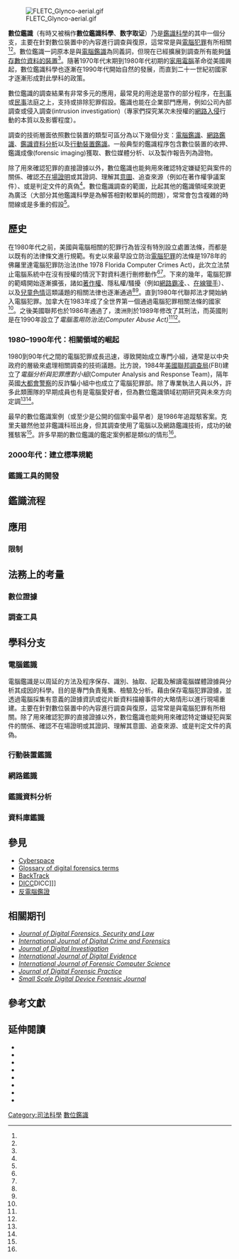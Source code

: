 {{NoteTA
|G1 = IT
|1 = zh-cn:数字; zh-tw:數位; zh-hk:數碼;
}}
{{Forensic science|image=Hard disk.jpg}}
[[File:FLETC_Glynco-aerial.gif|thumb]]

'''數位鑑識'''（有時又被稱作'''數位鑑識科學'''、'''数字取证'''）乃是[[鑑識科學|鑑識科學]]的其中一個分支，主要在針對數位裝置中的內容進行調查與復原，這常常是與[[電腦犯罪|電腦犯罪]]有所相關<ref name="ijde-2002" /><ref name="carrier" />。數位鑑識一詞原本是與[[電腦鑑識|電腦鑑識]]為同義詞，但現在已經擴展到調查所有能夠[[電腦資料存貯器|儲存數位資料的裝置]]<ref name="ijde-2002" />。隨著1970年代末期到1980年代初期的[[家用電腦|家用電腦]]革命從美國興起，數位鑑識科學也逐漸在1990年代開始自然的發展，而直到二十一世紀初國家才逐漸形成對此學科的政策。

數位鑑識的調查結果有非常多元的應用，最常見的用途是當作{{link-en|電子偵查|Electronic discovery}}的部分程序，在[[刑事|刑事]]或[[民事|民事]]法庭之上，支持或排除犯罪假設。鑑識也能在企業部門應用，例如公司內部調查或侵入調查(intrusion investigation)（專家們探究某次未授權的[[駭客|網路入侵]]行動的本質以及影響程度）。

調查的技術層面依照數位裝置的類型可區分為以下幾個分支：[[電腦鑑識|電腦鑑識]]、[[網路鑑識|網路鑑識]]、[[鑑識資料分析|鑑識資料分析]]以及[[行動裝置鑑識|行動裝置鑑識]]。一般典型的鑑識程序包含數位裝置的收押、鑑識成像(forensic imaging)獲取、數位媒體分析、以及製作報告列為證物。

除了用來確認犯罪的直接證據以外，數位鑑識也能夠用來確認特定嫌疑犯與案件的關係、確認[[不在場證明|不在場證明]]或其證詞、理解其[[故意|意圖]]、追查來源（例如在著作權爭議案件）、或是判定文件的真偽<ref name="handbook" />。數位鑑識調查的範圍，比起其他的鑑識領域來說更為廣泛（大部分其他鑑識科學是為解答相對較單純的問題），常常會包含複雜的時間線或是多重的假設<ref name="df-basics"/>。

==歷史==
在1980年代之前，美國與電腦相關的犯罪行為皆沒有特別設立處置法條，而都是以既有的法律條文進行規範。有史以來最早設立防治[[電腦犯罪|電腦犯罪]]的法條是1978年的佛羅里達電腦犯罪防治法(the 1978 Florida Computer Crimes Act)，此次立法禁止電腦系統中在沒有授權的情況下對資料進行刪修動作<ref name="floract" /><ref name="casey" />。下來的幾年，電腦犯罪的範疇開始逐漸擴張，諸如[[著作權|著作權]]、隱私權/騷擾（例如[[網路霸凌|網路霸凌]]、{{link-en|網路跟蹤狂|cyberstalking}}、[[在線獵手|在線獵手]]）、以及[[兒童色情|兒童色情]]這類議題的相關法律也逐漸通過<ref name="exposed" /><ref name="briefhistory" />。直到1980年代聯邦法才開始納入電腦犯罪。加拿大在1983年成了全世界第一個通過電腦犯罪相關法條的國家<ref name="casey" />。之後美國聯邦也於1986年通過了''{{link-en|電腦詐欺與濫用防治法|Computer Fraud and Abuse Act}}''，澳洲則於1989年修改了其刑法，而英國則是在1990年設立了''電腦濫用防治法(Computer Abuse Act)''<ref name="casey" /><ref name="briefhistory" />。

===1980–1990年代：相關領域的崛起===
1980到90年代之間的電腦犯罪成長迅速，導致{{link-en|執法單位|law enforcement agency}}開始成立專門小組，通常是以中央政府的層級來處理相關調查的技術議題。比方說，1984年[[美國聯邦調查局|美國聯邦調查局]](FBI)建立了''電腦分析與犯罪應對小組''(Computer Analysis and Response Team)，隔年英國[[大都會警察|大都會警察]]的反詐騙小組中也成立了電腦犯罪部。除了專業執法人員以外，許多此類團隊的早期成員也有是電腦愛好者，但為數位鑑識領域初期研究與未來方向定調<ref name="mohay" /><ref name="sommer" />。

最早的數位鑑識案例（或至少是公開的個案中最早者）是1986年{{link-en|克里夫·史陀|Cliffford Stoll}}追蹤駭客{{link-en|馬可仕·何斯|Markus Hess}}案。克里夫雖然他並非鑑識科班出身，但其調查使用了電腦以及網路鑑識技術，成功的破獲駭客<ref name="garfinkel" />。許多早期的數位鑑識的鑑定案例都是類似的情形<ref name=dummies />。

===2000年代：建立標準規範===

===鑑識工具的開發===

==鑑識流程==

==應用==

===限制===

==法務上的考量==

===數位證據===

===調查工具===

==學科分支==

===電腦鑑識===
電腦鑑識是以周延的方法及程序保存、識別、抽取、記載及解讀電腦媒體證據與分析其成因的科學。目的是專門負責蒐集、檢驗及分析。藉由保存電腦犯罪證據，並透過電腦採集有意義的證據資訊或從片斷資料描繪事件的大略情形以進行現場重建。主要在針對數位裝置中的內容進行調查與復原，這常常是與電腦犯罪有所相關。除了用來確認犯罪的直接證據以外，數位鑑識也能夠用來確認特定嫌疑犯與案件的關係、確認不在場證明或其證詞、理解其意圖、追查來源、或是判定文件的真偽。

===行動裝置鑑識===

===網路鑑識===

===鑑識資料分析===


===資料庫鑑識===

==參見==
* [[Cyberspace|Cyberspace]]
* [[Glossary_of_digital_forensics_terms|Glossary of digital forensics terms]]
* [[BackTrack|BackTrack]]
* [https://delhitriningcourses.com DICC]{{Dead link|date=2019年11月 |bot=InternetArchiveBot |fix-attempted=yes }}DICC]]]
*[[反電腦鑑證|反電腦鑑證]]

==相關期刊==
*''[http://www.jdfsl.org/ Journal of Digital Forensics, Security and Law] {{Wayback|url=http://www.jdfsl.org/ |date=20210314193456 }}''
*''[http://www.igi-global.com/bookstore/titledetails.aspx?TitleId=1112&DetailsType=Description International Journal of Digital Crime and Forensics] {{Wayback|url=http://www.igi-global.com/bookstore/titledetails.aspx?TitleId=1112&DetailsType=Description |date=20110829005252 }}''
*''[http://www.elsevier.com/wps/find/journaldescription.cws_home/702130/description#description Journal of Digital Investigation] {{Wayback|url=http://www.elsevier.com/wps/find/journaldescription.cws_home/702130/description#description |date=20111031122513 }}''
*''[https://web.archive.org/web/20100905202407/http://www.utica.edu/academic/institutes/ecii/ijde/ International Journal of Digital Evidence]''
*''[http://www.ijofcs.org/ International Journal of Forensic Computer Science] {{Wayback|url=http://www.ijofcs.org/ |date=20201006195112 }}''
*''[http://www.tandf.co.uk/journals/titles/15567281.asp Journal of Digital Forensic Practice] {{Wayback|url=http://www.tandf.co.uk/journals/titles/15567281.asp |date=20100527045358 }}''
*''[https://web.archive.org/web/20080222030859/http://www.ssddfj.org/ Small Scale Digital Device Forensic Journal]''

==參考文獻==
{{Reflist|colwidth=35em|refs=

<ref name="casey">{{Cite book|last=Casey|first=Eoghan|title=Digital Evidence and Computer Crime, Second Edition|year=2004|publisher=Elsevier|isbn=0-12-163104-4|url=http://books.google.co.uk/books?id=Xo8GMt_AbQsC|access-date=2014-06-15|archive-date=2012-11-12|archive-url=https://web.archive.org/web/20121112165848/http://books.google.co.uk/books?id=Xo8GMt_AbQsC|dead-url=no}}</ref>

<ref name="df-basics">{{cite web|last=Carrier|first=Brian D|title=Basic Digital Forensic Investigation Concepts|url=http://www.digital-evidence.org/di_basics.html|date=7 June 2006|access-date=2014-06-15|archive-date=2010-02-26|archive-url=https://web.archive.org/web/20100226184652/http://www.digital-evidence.org/di_basics.html|dead-url=no}}</ref>
<ref name="carrier" >{{cite web|last=Carrier|first=B|title=Defining digital forensic examination and analysis tools|url=http://citeseerx.ist.psu.edu/viewdoc/summary?doi=10.1.1.14.8953|publisher=Digital Research Workshop II|accessdate=2 August 2010|year=2001|archive-date=2012-10-15|archive-url=https://web.archive.org/web/20121015132450/http://citeseerx.ist.psu.edu/viewdoc/summary?doi=10.1.1.14.8953|dead-url=no}}</ref>
<ref name="ijde-2002" >{{cite web|title=An examination of digital forensic models|url=http://citeseerx.ist.psu.edu/viewdoc/summary?doi=10.1.1.13.9683|publisher=International Journal of Digital Evidence|accessdate=2 August 2010|author=M Reith, C Carr, G Gunsch|year=2002|archive-date=2012-10-15|archive-url=https://web.archive.org/web/20121015132426/http://citeseerx.ist.psu.edu/viewdoc/summary?doi=10.1.1.13.9683|dead-url=no}}</ref>

<ref name="exposed" >{{Cite book|title=Hacking Exposed: Computer Forensics|year=2009|publisher=McGraw Hill Professional|isbn=0-07-162677-8|page=544|url=http://books.google.co.uk/books?id=yMdNrgSBUq0C|author=Aaron Phillip|author2=David Cowen|author3=Chris Davis|accessdate=27 August 2010|archive-date=2014-02-13|archive-url=https://web.archive.org/web/20140213233717/http://books.google.co.uk/books?id=yMdNrgSBUq0C|dead-url=no}}</ref>
<ref name="briefhistory">{{cite web|last=M|first=M. E.|title=A Brief History of Computer Crime:  A|url=http://www.mekabay.com/overviews/history.pdf|publisher=[[Norwich_University|Norwich University]]|accessdate=30 August 2010|archive-date=2010-08-21|archive-url=https://web.archive.org/web/20100821112900/http://www.mekabay.com/overviews/history.pdf|dead-url=no}}</ref>

<ref name="floract">{{cite web|title=Florida Computer Crimes Act|url=http://www.clas.ufl.edu/docs/flcrimes/chapter2_1.html|accessdate=31 August 2010|archive-url=https://web.archive.org/web/20100612064428/http://www.clas.ufl.edu/docs/flcrimes/chapter2_1.html|archive-date=2010-06-12|dead-url=yes}}</ref>

<ref name="handbook" >{{Cite book|last=Various|title=Handbook of Digital Forensics and Investigation|year=2009|publisher=Academic Press|isbn=0-12-374267-6|page=567|url=http://books.google.co.uk/books?id=xNjsDprqtUYC|editor=Eoghan Casey|accessdate=27 August 2010|archive-date=2015-02-04|archive-url=https://web.archive.org/web/20150204165406/http://books.google.co.uk/books?id=xNjsDprqtUYC|dead-url=no}}</ref>

<ref name="mohay">{{cite book|last=Mohay|first=George M.|title=Computer and intrusion forensics|url=https://archive.org/details/computerintrusio00moha_792|year=2003|publisher=Artechhouse|isbn=1-58053-369-8|page=[https://archive.org/details/computerintrusio00moha_792/page/n416 395]}}</ref>
<ref name="sommer" >{{cite journal|author=Peter Sommer|title=The future for the policing of cybercrime|journal=Computer Fraud & Security|volume=2004|issue=1|date=January 2004|pages=8–12|issn=1361-3723|doi=10.1016/S1361-3723(04)00017-X}}</ref>

<ref name="garfinkel" >{{cite journal|author=Simson L. Garfinkel|title=Digital forensics research: The next 10 years|journal=Digital Investigation|volume=7|date=August 2010|page=S64-S73|issn=1742-2876|doi=10.1016/j.diin.2010.05.009}}</ref>

<ref name=dummies>{{cite book|title=Computer forensics for dummies|year=2008|publisher=[[For_Dummies|For Dummies]]|isbn=0-470-37191-9|pages=384|author=Linda Volonino, Reynaldo Anzaldua}}</ref>

}}

==延伸閱讀==
{{Wiktionary}}
{{wikibooks}}
* {{Cite journal|last=Carrier|first=Brian D.|title=Risks of live digital forensic analysis|journal=Communications of the ACM|date=February 2006|volume=49|issue=2|pages=56–61  |doi=10.1145/1113034.1113069|url=http://portal.acm.org/citation.cfm?id=1113034.1113069|accessdate=31 August 2010|issn=0001-0782|language=en}}
* {{Cite book|last=Kanellis|first=Panagiotis|title=Digital crime and forensic science in cyberspace|publisher=IGI Publishing|isbn=1-59140-873-3|page=357|url=http://books.google.co.uk/books?id=oK_oYhTPW2gC|language=en|access-date=2014-06-15|archive-date=2012-11-12|archive-url=https://web.archive.org/web/20121112183541/http://books.google.co.uk/books?id=oK_oYhTPW2gC|dead-url=no}}
* {{Cite book|last=Jones|first=Andrew|title=Building a Digital Forensic Laboratory|year=2008|publisher=Butterworth-Heinemann|isbn=1-85617-510-3|page=312|url=http://books.google.co.uk/books?id=F5IU7XXKwCQC|language=en|access-date=2014-06-15|archive-date=2012-11-12|archive-url=https://web.archive.org/web/20121112183608/http://books.google.co.uk/books?id=F5IU7XXKwCQC|dead-url=no}}
* {{Cite book|last=Marshell|first=Angus M.|title=Digital forensics: digital evidence in criminal investigation|year=2008|publisher=Wiley-Blackwell|isbn=0-470-51775-1|page=148|url=http://books.google.co.uk/books?id=MC0FPQAACAAJ|language=en|access-date=2014-06-15|archive-date=2012-11-12|archive-url=https://web.archive.org/web/20121112183632/http://books.google.co.uk/books?id=MC0FPQAACAAJ|dead-url=no}}
*{{cite book|last=Sammons|first=John|title=The basics of digital forensics: the primer for getting started in digital forensics|year=2012|publisher=Syngress|isbn=1597496618|language=en}}
* {{cite web|url=http://www.pc-history.org/forensics.htm|title=Timeline of computer forensics|access-date=2014-06-15|archive-date=2020-10-06|archive-url=https://web.archive.org/web/20201006234654/http://www.pc-history.org/forensics.htm|dead-url=no}}
*{{cite book|last=Crowley|first=Paul|title=CD and DVD Forensics|publisher=Syngress|location=Rockland, MA|isbn=1597491284|language=en}}
*{{cite web|url=http://www.freebuf.com/sectool/136921.html|title=22款受欢迎的计算机取证工具|access-date=2017-06-15|archive-date=2019-06-18|archive-url=https://web.archive.org/web/20190618103407/https://www.freebuf.com/sectool/136921.html|dead-url=no}}

{{Digital forensics}}

{{DEFAULTSORT:Digital Forensics}}
[[Category:司法科學|Category:司法科學]]
[[Category:數位鑑識|]]